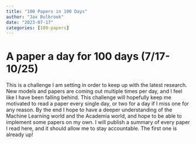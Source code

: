 ```yaml
---
title: "100 Papers in 100 Days"
author: "Jax Bulbrook"
date: "2023-07-17"
categories: [100-papers]
---
```


# A paper a day for 100 days (7/17-10/25)
This is a challenge I am setting in order to keep up with the latest research. New models and papers are coming out multiple times per day, and I feel like I have been falling behind. This challenge will hopefully keep me motivated to read a paper every single day, or two for a day if I miss one for any reason. By the end I hope to have a deeper understanding of the Machine Learning world and the Academia world, and hope to be able to implement some papers on my own. I will publish a summary of every paper I read here, and it should allow me to stay accountable. The first one is already up!